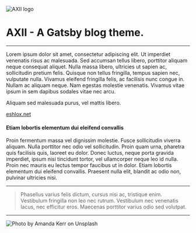 
<GatsbySeo title="Homepage" />

![AXII logo](./images/logo.png "AXII logo")

# AXII - A Gatsby blog theme.

---

Lorem ipsum dolor sit amet, consectetur adipiscing elit. Ut imperdiet venenatis risus ac malesuada. Sed accumsan tellus libero, porttitor aliquam neque consequat aliquet. Nulla massa libero, ultricies ut sapien ac, sollicitudin pretium felis. Quisque non tellus fringilla, tempus sapien nec, vulputate nulla. Vivamus eleifend fringilla felis, ac facilisis nunc congue in. Nullam ac aliquam neque. Nam egestas molestie venenatis. Vivamus vitae ipsum in sem dapibus sodales vitae nec arcu.

Aliquam sed malesuada purus, vel mattis libero.

[eshlox.net](https://eshlox.net)

#### Etiam lobortis elementum dui eleifend convallis

Proin fermentum massa vel dignissim molestie. Fusce sollicitudin viverra aliquam. Nulla porttitor nec odio vel sollicitudin. Proin quam urna, pharetra quis facilisis quis, laoreet eu dolor. Donec luctus, neque porta gravida imperdiet, ipsum nisi tincidunt tortor, vel ullamcorper neque leo id nulla. Proin nec mauris eu lectus tempor faucibus ut in dolor. Etiam lobortis elementum dui eleifend convallis. Praesent nulla elit, blandit ac odio non, pulvinar ultricies nisi.

---

> Phasellus varius felis dictum, cursus nisi ac, tristique enim. Vestibulum fringilla non leo nec rutrum. Vestibulum nec venenatis lacus, nec efficitur eros. Maecenas porttitor varius odio sed volutpat.

---

![Photo by Amanda Kerr on Unsplash](./images/amanda-kerr-jpMyAqHat7g-unsplash.jpg "Photo by Amanda Kerr on Unsplash")
